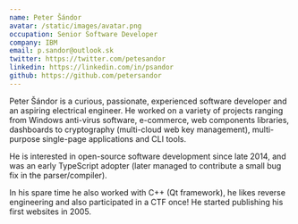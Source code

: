 ```yaml
---
name: Peter Šándor
avatar: /static/images/avatar.png
occupation: Senior Software Developer
company: IBM
email: p.sandor@outlook.sk
twitter: https://twitter.com/petesandor
linkedin: https://linkedin.com/in/psandor
github: https://github.com/petersandor
---
```


Peter Šándor is a curious, passionate, experienced software developer and an aspiring electrical engineer. He worked on a variety of projects ranging from Windows anti-virus software, e-commerce, web components libraries, dashboards to cryptography (multi-cloud web key management), multi-purpose single-page applications and CLI tools.

He is interested in open-source software development since late 2014, and was an early TypeScript adopter (later managed to contribute a small bug fix in the parser/compiler).

In his spare time he also worked with C++ (Qt framework), he likes reverse engineering and also participated in a CTF once! He started publishing his first websites in 2005.
